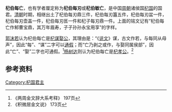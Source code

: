 '''杞伯每亡'''，也有学者厘定称为'''杞伯每刃'''或'''杞伯敏亡'''，是中国[[周朝|周朝]]诸侯国[[杞国|杞国]]的国君。[[清朝|清朝]]时期，相继出土了杞伯每刃鼎三件，杞伯每刃簋五件，杞伯每刃盆一件，杞伯每刃壶盖一件，杞伯每刃匜一件和杞子每刃鼎一件。上面的铭文记有“杞伯每亡作邾曹宝鼎，其万年眉寿，子子孙孙永宝用享”的字样。

[[郭沫若|郭沫若]]认为杞伯每亡是[[杞谋娶公|杞谋娶公]]，其理由是：“《[[说文|说文]]》谋，古文作若，与每同从母声”，因此“每”、“谋”二字可以[[通假|通假]]；而“亡乃剥之或作，与娶同属侯部”，因此“亡”、“娶”二字也可通假。<ref>《两周金文辞大系考释》 197页 </ref>[[杨树达|杨树达]]则认为杞伯每亡是[[杞孝公|杞孝公]]。<ref>《积微居金文说》 173页</ref>

==参考资料==
{{reflist}}

{{杞国君主}}
[[Category:杞国君主|Category:杞国君主]]